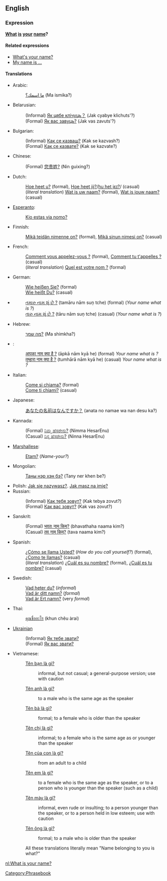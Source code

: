 ==English==
===Expression===
'''[[what|What]] [[is]] [[your]] [[name]]?'''

====Related expressions====
*[[What's your name?]]
*[[My name is ...]]

====Translations====
*Arabic:
*:[[ما اسمك؟]] (Ma ismika?)
*Belarusian:
*:(Informal) [[Як цябе клічуць？]] (Jak cyabye klichuts'?)
*:(Formal) [[Як вас завуць?]] (Jak vas zavuts'?)
*Bulgarian:
*:(Informal) [[Как се казваш?]] (Kak se kazvash?)
*:(Formal) [[Как се казвате?]] (Kak se kazvate?)
*Chinese:
*:(Formal) [[您贵姓?]] (Nin guixing?)
*Dutch:
*:[[Hoe heet u?]] (formal), [[Hoe heet jij?]]/[[media:Hoe_heet_jij.ogg|hu het jɛɪ?]]/ (casual)
*:(''literal translation'') [[Wat is uw naam?]] (formal), [[Wat is jouw naam?]] (casual)
*[[Esperanto]]:
*:[[Kio estas via nomo?]]
*Finnish:
*:[[Mikä teidän nimenne on?]] (formal), [[Mikä sinun nimesi on?]] (casual)
*French: 
*:[[Comment vous appelez-vous ?]] (formal), [[Comment tu t'appelles ?]] (casual)
*:(''literal translation'') [[Quel est votre nom ?]] (formal)
*German: 
*:[[Wie heißen Sie?]] (formal)
*:[[Wie heißt Du?]] (casual) 
*{{gu}}
*:[[તમારુ નામ શું છે ?]] (tamāru nām sun̩ tche) (formal) (''Your name what is ?'')
*:[[તારુ નામ શું છે ?]] (tāru nām sun̩ tche) (casual) (''Your name what is ?'')
*Hebrew:
*:[[מה שמך?]] (Ma shimkha?)
*{{hi}}:
*:[[आपका नाम क्या है ?]] (āpkā nām kyā he) (formal) ''Your name what is ?''
*:[[तुम्हारा नाम क्या है ?]] (tumhārā nām kyā he) (casual) ''Your name what is ?''
*Italian:
*:[[Come si chiama?]] (formal)
*:[[Come ti chiami?]] (casual)
*Japanese:
*:[[あなたの名前はなんですか？]] (anata no namae wa nan desu ka?)
*Kannada:
*:(Formal) [[ನಿಮ್ಮ ಹೆಸರೇನು?]] (Nimma HesarEnu) 
*:(Casual) [[ನಿನ್ನ ಹೆಸರೇನು?]] (Ninna HesarEnu)
*[[Marshallese]]: 
*:[[Etam̧?]] (''Name-your?'')
*Mongolian:
*:[[Таны нэр хэн бэ?]] (Tany ner khen be?)
*Polish: [[Jak się nazywasz?]]. [[Jak masz na imię?]]
*Russian:
*:(Informal) [[Как тебя зовут?]] (Kak tebya zovut?)
*:(Formal) [[Как вас зовут?]] (Kak vas zovut?)
*Sanskrit:
*:(Formal) [[भवतः नाम किम्?]] (bhavathaha naama kim?) 
*:(Casual) [[तव नाम किम्?]] (tava naama kim?)
*Spanish:
*:[[¿Cómo se llama Usted?]] (''How do you call yourself?'') (formal), [[¿Como te llamas?]] (casual)
*:(''literal translation'') [[¿Cuál es su nombre?]] (formal), [[¿Cuál es tu nombre?]] (casual)
*Swedish: 
*:[[Vad heter du?]] (''informal'')
*:[[Vad är ditt namn?]] (''formal'')
*:[[Vad är Ert namn?]] (very ''formal'')
*Thai:
*:[[คุณชื่ออะไร]] (khun chêu àrai)
*[[Ukrainian]]
*:(Informal) [[Як тебе звати?]] 
*:(Formal) [[Як вас звати?]] 
*Vietnamese:
*:[[Tên bạn là gì?]]
*::informal, but not casual; a general-purpose version; use with caution
*:[[Tên anh là gì?]]
*::to a male who is the same age as the speaker
*:[[Tên bà là gì?]]
*::formal; to a female who is older than the speaker
*:[[Tên chị là gì?]]
*::informal; to a female who is the same age as or younger than the speaker
*:[[Tên của con là gì?]]
*::from an adult to a child
*:[[Tên em là gì?]]
*::to a female who is the same age as the speaker, or to a person who is younger than the speaker (such as a child)
*:[[Tên mày là gì?]]
*::informal, even rude or insulting; to a person younger than the speaker, or to a person held in low esteem; use with caution
*:[[Tên ông là gì?]]
*::formal; to a male who is older than the speaker
*:All these translations literally mean "Name belonging to you is what?"

[[Category:Phrasebook]]

[[nl:What is your name?]]